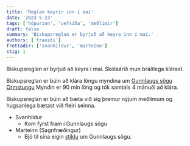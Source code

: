 ```yaml
---
title: 'Reglan keyrir inn í maí'
date: '2023-5-23'
tags: ['hópurinn', 'vefsíða', 'meðlimir']
draft: false
summary: 'Biskupsreglan er byrjuð að keyra inn í maí.'
authors: ['trausti']
frettadir: ['svanhildur', 'marteinn']
stig: 1
---
```


Biskupsreglan er byrjuð að keyra í maí.
Skólaárið mun bráðlega klárast.

Biskupsreglan er búin að klára löngu myndina
um [Gunnlaugs sögu Ormstungu](/verkefni/islendingasogur/Gunnlaugs-saga)
Myndin er 90 mín löng og tók samtals 4 mánuði að klára.

Biskupsreglan er búin að bæta við sig þremur nýjum meðlimum
og hugsanlega bætast við fleiri seinna.

- Svanhildur
  - Kom fyrst fram í Gunnlaugs sögu
- Marteinn (Sagnfræðingur)
  - Bjó til sína eigin
    [stiklu](/verkefni/islendingasogur/Gunnlaugs-stikla) um Gunnlaugs sögu.
